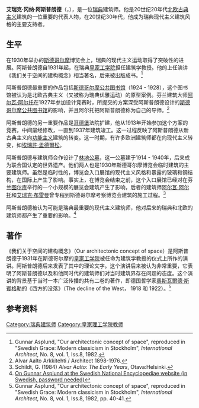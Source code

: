 '''艾瑞克·冈纳·阿斯普朗德'''（{{lang-sv|Erik Gunnar Asplund}}，{{bd|1885年|9月22日|1940年|10月20日|catIdx=Asplund}}），是一位[[瑞典|瑞典]]建筑师。他是20世纪20年代[[北欧古典主义|北欧古典主义]]建筑的一位重要的代表人物，在20世纪30年代，他成为瑞典现代主义建筑风格的主要支持者。

==生平==
在1930年举办的[[斯德哥尔摩|斯德哥尔摩]]博览会上，瑞典的现代主义运动取得了突破性的进展。阿斯普朗德自1931年起，在瑞典[[皇家工学院|皇家工学院]]担任建筑学教授。他的上任演讲《我们关于空间的建构概念》相当著名，后来被出版成书。<ref>Gunnar Asplund, "Our architectonic concept of space", reproduced in "Swedish Grace: Modern classicism in Stockholm", ''International Architect'', No. 8, vol. 1, Iss.8, 1982.</ref>

阿斯普朗德最重要的作品包括[[斯德哥尔摩公共图书馆|斯德哥尔摩公共图书馆]]（1924 - 1928），这个图书馆被认为是北欧古典主义（又被称为瑞典优雅运动）的原型案例。芬兰建筑大师[[阿尔瓦·阿尔托|阿尔瓦·阿尔托]]在1927年参加{{le|维堡图书馆|Vyborg Library}}设计竞赛时，所提交的方案深受阿斯普朗德设计的[[斯德哥尔摩公共图书馆|斯德哥尔摩公共图书馆]]的影响，并且阿尔托把阿斯普朗德称为自己的导师。<ref>Alvar Aalto Arkkitehti / Architect 1898-1976. </ref>

阿斯普朗德的另一重要作品是[[哥德堡|哥德堡]]法院扩建，他从1913年开始参加这个方案的竞赛，中间屡经修改，一直到1937年建筑竣工。这一过程反映了阿斯普朗德从新古典主义向[[功能主义|功能主义]]建筑的转变。这一时期，有许多欧洲建筑师都在向现代主义转变，如[[埃瑞許·孟德爾松|埃瑞許·孟德爾松]]。

阿斯普朗德与建筑师{{le|西格德·莱韦伦兹|Sigurd Lewerentz}}合作设计了[[林地公墓|林地公墓]]，这一公墓建于1914 - 1940年，后来成为联合国认定的世界遗产。他们两人也是1930年斯德哥尔摩博览会临时建筑的主要建筑师。虽然是临时性的，博览会入口展馆的现代主义风格和暴露的玻璃和钢结构，在国际上产生了影响。事实上，在博览会结束之前，这个入口展馆已经对在芬兰[[图尔库|图尔库]]举行的一个小规模的展览会建筑产生了影响，后者的建筑师[[阿尔瓦·阿尔托|阿尔瓦·阿尔托]]和[[艾瑞克·布雷曼|艾瑞克·布雷曼]]曾专程到斯德哥尔摩考察博览会建筑的施工过程。<ref>Schildt, G. (1984) ''Alvar Aalto: The Early Years'', Otava:Helsinki. </ref>

阿斯普朗德被认为可能是瑞典最重要的现代主义建筑师，他对后来的瑞典和北欧的建筑师都产生了重要的影响。<ref>[http://www.ne.se/jsp/search/article.jsp?i_art_id=119420&i_word=Gunnar%20Asplund On Gunnar Asplund at the Swedish National Encyclopediae website (in Swedish, password needed)]{{Dead link|date=2020年6月 |bot=InternetArchiveBot |fix-attempted=yes }}</ref>

== 著作 ==
《我们关于空间的建构概念》（Our architectonic concept of space）是阿斯普朗德于1931年在斯德哥尔摩的[[皇家工学院|皇家工学院]]被任命为建筑学教授的仪式上所作的演讲。阿斯普朗德后来发表了其中的理论文字。这个演讲后来被认为非常重要，它表明了阿斯普朗德以及和他同时代的建筑师们对当时建筑界存在问题的态度。这个演讲的背景基于当时一本广泛传播的共有二卷的著作，即德国哲学家[[奧斯瓦爾德·斯賓格勒|奧斯瓦爾德·斯賓格勒]]的《西方的没落》（The decline of the West， 1918 和 1922）。<ref>Gunnar Asplund, "Our architectonic concept of space", reproduced in "Swedish Grace: Modern classicism in Stockholm", ''International Architect'', No. 8, vol. 1, Iss.8, 1982, pp. 40-41.</ref>

== 参考资料 ==
{{reflist}}

{{Authority control}}
{{DEFAULTSORT:Asplund, Gunnar}}
[[Category:瑞典建筑师|Category:瑞典建筑师]]
[[Category:皇家理工学院教师|Category:皇家理工学院教师]]